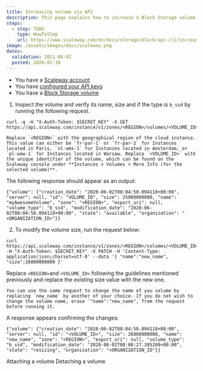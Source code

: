 ```yaml
---
title: Increasing volume via API
description: This page explains how to increase a Block Storage volume
steps:
  - step: TODO
    type: HowToStep
    url: https://www.scaleway.com/en/docs/storage/block/api-cli/increasing-volume-size
image: /assets/images/docs/scaleway.png
dates:
  validation: 2021-06-02
  posted: 2020-01-10
---
```


<Message type="requirement">

  - You have a [Scaleway account](/console/my-account/how-to/create-an-account/)   
  - You have [configured your API keys](/console/my-project/how-to/generate-api-key/)
  - You have a [Block Storage volume](/storage/block/api-cli/creating-a-volume)

</Message>

1. Inspect the volume and verify its name, size and if the type is `b_ssd` by running the following request.

  ```
  curl -q -H "X-Auth-Token: $SECRET_KEY" -X GET https://api.scaleway.com/instance/v1/zones/<REGION>/volumes/<VOLUME_ID>
  ```

  <Message type="note">

    Replace `<REGION>` with the geographical region of the cloud instance. This value can either be `fr-par-1` or `fr-par-2` for Instances located in Paris, `nl-ams-1` for Instances located in Amsterdam, or `pl-waw-1` for Instances located in Warsaw. Replace `<VOLUME_ID>` with the unique identifier of the volume, which can be found on the Scaleway console under **Instances > Volumes > More Info (for the selected volume)**.

  </Message>
  
  The following response should appear as an output: 

  ```
  {"volume": {"creation_date": "2020-06-02T08:04:50.094118+00:00", "server": null, "id": "VOLUME_ID", "size": 25000000000, "name": "myAwesomeVolume", "zone": "<REGION>", "export_uri": null, "volume_type": "b_ssd", "modification_date": "2020-06-02T08:04:50.094118+00:00", "state": "available", "organization": "<ORGANIZATION_ID>"}}
  ```

2. To modify the volume size, run the request below: 

  ```
  curl https://api.scaleway.com/instance/v1/zones/<REGION>/volumes/<VOLUME_ID> -H "X-Auth-Token: $SECRET_KEY" -X PATCH -H 'Content-Type: application/json;charset=utf-8' --data '{ "name":"new_name", "size":26000000000 }'
  ``` 
  Replace `<REGION>`and `<VOLUME_ID>` following the guidelines mentioned previously and replace the existing size value with the new one.

  <Message type="note">

    You can use the same request to change the name of you volume by replacing `new_name` by another of your choice. If you do not wish to change the volume name, erase `"name":"new_name",`from the request before running it.

  </Message>

  A response appears confirming the changes:
  ```
  {"volume": {"creation_date": "2020-06-02T08:04:50.094118+00:00", "server": null, "id": "<VOLUME_ID>", "size": 26000000000, "name": "new_name", "zone": "<REGION>", "export_uri": null, "volume_type": "b_ssd", "modification_date": "2020-06-02T08:08:27.385208+00:00", "state": "resizing", "organization": "<ORGANIZATION_ID"}}
  ```

<Navigation title="See Also">
  <PreviousButton to="/storage/block/api-cli/attaching-a-volume">Attaching a volume</PreviousButton>
  <NextButton to="/storage/block/api-cli/detaching-a-volume">Detaching a volume</NextButton>
</Navigation>
